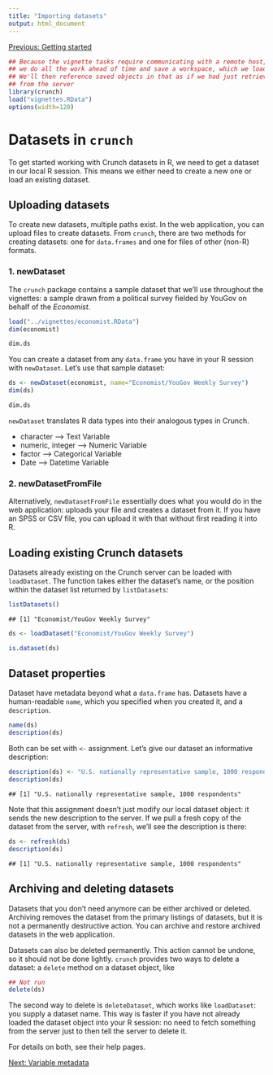 ```yaml
---
title: "Importing datasets"
output: html_document
---
```


[Previous: Getting started](getting-started.html)

```r
## Because the vignette tasks require communicating with a remote host,
## we do all the work ahead of time and save a workspace, which we load here.
## We'll then reference saved objects in that as if we had just retrieved them
## from the server
library(crunch)
load("vignettes.RData")
options(width=120)
```

# Datasets in `crunch`

To get started working with Crunch datasets in R, we need to get a dataset in our local R session. This means we either need to create a new one or load an existing dataset.

## Uploading datasets

To create new datasets, multiple paths exist. In the web application, you can upload files to create datasets. From `crunch`, there are two methods for creating datasets: one for `data.frames` and one for files of other (non-R) formats.

### 1. newDataset

The `crunch` package contains a sample dataset that we'll use throughout the vignettes: a sample drawn from a political survey fielded by YouGov on behalf of the _Economist_.

```r
load("../vignettes/economist.RData")
dim(economist)
```
```r
dim.ds
```

You can create a dataset from any `data.frame` you have in your R session with `newDataset`. Let's use that sample dataset:

```r
ds <- newDataset(economist, name="Economist/YouGov Weekly Survey")
dim(ds)
```
```r
dim.ds
```

`newDataset` translates R data types into their analogous types in Crunch.

* character --> Text Variable
* numeric, integer --> Numeric Variable
* factor --> Categorical Variable
* Date --> Datetime Variable

### 2. newDatasetFromFile

Alternatively, `newDatasetFromFile` essentially does what you would do in the web application: uploads your file and creates a dataset from it. If you have an SPSS or CSV file, you can upload it with that without first reading it into R.

## Loading existing Crunch datasets

Datasets already existing on the Crunch server can be loaded with `loadDataset`. The function takes either the dataset's name, or the position within the dataset list returned by `listDatasets`:

```r
listDatasets()
```
```
## [1] "Economist/YouGov Weekly Survey"
```
```r
ds <- loadDataset("Economist/YouGov Weekly Survey")
```
```r
is.dataset(ds)
```

## Dataset properties

Dataset have metadata beyond what a `data.frame` has. Datasets have a human-readable `name`, which you specified when you created it, and a `description`.

```r
name(ds)
description(ds)
```

Both can be set with `<-` assignment. Let's give our dataset an informative description:

```r
description(ds) <- "U.S. nationally representative sample, 1000 respondents"
description(ds)
```
```
## [1] "U.S. nationally representative sample, 1000 respondents"
```

Note that this assignment doesn't just modify our local dataset object: it sends the new description to the server. If we pull a fresh copy of the dataset from the server, with `refresh`, we'll see the description is there:

```r
ds <- refresh(ds)
description(ds)
```
```
## [1] "U.S. nationally representative sample, 1000 respondents"
```

## Archiving and deleting datasets

Datasets that you don't need anymore can be either archived or deleted. Archiving removes the dataset from the primary listings of datasets, but it is not a permanently destructive action. You can archive and restore archived datasets in the web application.

Datasets can also be deleted permanently. This action cannot be undone, so it should not be done lightly. `crunch` provides two ways to delete a dataset: a `delete` method on a dataset object, like

```r
## Not run
delete(ds)
```

The second way to delete is `deleteDataset`, which works like `loadDataset`: you supply a dataset name. This way is faster if you have not already loaded the dataset object into your R session: no need to fetch something from the server just to then tell the server to delete it.

For details on both, see their help pages.

[Next: Variable metadata](variables.html)
